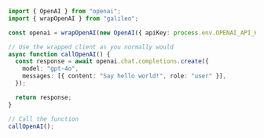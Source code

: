 ```typescript TypeScript
import { OpenAI } from "openai";
import { wrapOpenAI } from "galileo";

const openai = wrapOpenAI(new OpenAI({ apiKey: process.env.OPENAI_API_KEY }));

// Use the wrapped client as you normally would
async function callOpenAI() {
  const response = await openai.chat.completions.create({
    model: "gpt-4o",
    messages: [{ content: "Say hello world!", role: "user" }],
  });

  return response;
}

// Call the function
callOpenAI();
```
